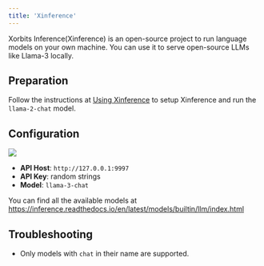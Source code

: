 ```yaml
---
title: 'Xinference'
---
```


Xorbits Inference(Xinference) is an open-source project to run language models on your own machine. You can use it to serve open-source LLMs like Llama-3 locally.

## Preparation

Follow the instructions at [Using Xinference](https://inference.readthedocs.io/en/latest/getting_started/using_xinference.html) to setup Xinference and run the `llama-2-chat` model.

## Configuration

![](../images/custom-bots/xinference.png)

- **API Host**: `http://127.0.0.1:9997`
- **API Key**: random strings
- **Model**: `llama-3-chat`

You can find all the available models at https://inference.readthedocs.io/en/latest/models/builtin/llm/index.html

## Troubleshooting

- Only models with `chat` in their name are supported.
